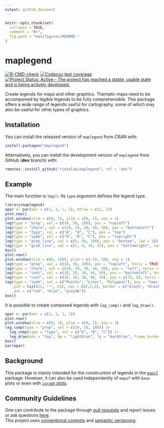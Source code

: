```yaml
---
output: github_document
---
```


<!-- README.md is generated from README.Rmd. Please edit that file -->

```r
knitr::opts_chunk$set(
  collapse = TRUE,
  comment = "#>",
  fig.path = "man/figures/README-"
)
```

# maplegend

<!-- badges: start -->
[![R-CMD-check](https://github.com/riatelab/maplegend/actions/workflows/R-CMD-check.yaml/badge.svg)](https://github.com/riatelab/maplegend/actions/workflows/R-CMD-check.yaml)
[![Codecov test coverage](https://codecov.io/gh/riatelab/maplegend/branch/main/graph/badge.svg)](https://app.codecov.io/gh/riatelab/maplegend?branch=main)
[![Project Status: Active – The project has reached a stable, usable
state and is being actively
developed.](https://www.repostatus.org/badges/latest/active.svg)](https://www.repostatus.org/#active)
<!-- badges: end -->

Create legends for maps and other graphics. Thematic maps need to be accompanied by legible legends to be fully comprehensible. This package offers a wide range of legends useful for cartography, some of which may also be useful for other types of graphics. 

## Installation

You can install the released version of `maplegend` from
CRAN with:

``` r
install.packages("maplegend")
```

Alternatively, you can install the development version of `maplegend` from
GitHub (**dev** branch) with:

``` r
remotes::install_github("riatelab/maplegend", ref = "dev")
```


## Example

The main function is `leg()`. Its `type` argument defines the legend type. 
```r
library(maplegend)
opar <- par(mar = c(1, 1, 1, 1), mfrow = c(1, 2))
plot.new()
plot.window(xlim = c(0, 1), ylim = c(0, 1), asp = 1)
leg(type = "prop", val = c(10, 50, 100), pos = "topleft")
leg(type = "choro", val = c(10, 20, 30, 40, 50), pos = "bottomleft")
leg(type = "typo", val = c("A", "B", "C"), pos = "top")
leg(type = "symb", val = c("A", "B", "C"), pos = "topright")
leg(type = "prop_line", val = c(5, 50, 100), pos = "bottom", lwd = 20)
leg(type = "grad_line", val = c(1, 4, 10, 15), pos = "bottomright", lwd = c(1, 5, 10))
box()
plot.new()
plot.window(xlim = c(0, 100), ylim = c(-50, 50), asp = 1)
leg(type = "prop", val = c(10, 50, 100), pos = "topleft", horiz = TRUE)
leg(type = "choro", val = c(10, 20, 30, 40, 50), pos = "left", horiz = TRUE)
leg(type = "cont", val = c(10, 20, 30, 40, 50), pos = "bottomleft", horiz = TRUE)
leg(type = "cont", val = c(10, 20, 30, 40, 50), pos = c(75, 0), horiz = FALSE)
leg(type = "symb", val = c("Points", "Lines", "Polygons"), pos = "topright", 
    pch = list(21, "৲", 22), cex = c(2,2,2), border = c("black", "black"), 
    pal = c("red", "blue", "grey90"))
box()
```


It is possible to create composed legends with `leg_comp()` and `leg_draw()`.


```r
opar <- par(mar = c(1, 1, 1, 1))
plot.new()
plot.window(xlim = c(0, 1), ylim = c(0, 1), asp = 1)
leg_comp(type = "prop", val = c(10, 50, 100)) |>
  leg_comp(type = "typo", val = c("A", "B", "C")) |>
  leg_draw(pos = "top", bg = "lightblue", fg = "darkblue", frame_border = NA)
box()
par(opar)
```


## Background

This package is mainly intended for the construction of legends in the [`mapsf`](https://riatelab.github.io/mapsf/) package. 
However, it can also be used independently of `mapsf` with `base` plots or even with [`igraph` plots](https://gist.github.com/rCarto/da5a4b0cd982a8c85cb847506fd2f415).


## Community Guidelines

One can contribute to the package through [pull
requests](https://github.com/riatelab/maplegend/pulls) and report issues or
ask questions [here](https://github.com/riatelab/maplegend/issues).  
This project uses [conventional
commits](https://www.conventionalcommits.org/en/v1.0.0-beta.3/) and
[semantic versioning](https://semver.org/).
